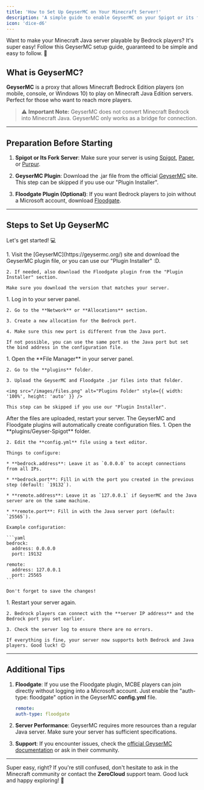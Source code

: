 ```yaml
---
title: 'How to Set Up GeyserMC on Your Minecraft Server!'
description: 'A simple guide to enable GeyserMC on your Spigot or its fork server.'
icon: 'dice-d6'
---
```


Want to make your Minecraft Java server playable by Bedrock players? It's super easy! Follow this GeyserMC setup guide, guaranteed to be simple and easy to follow. 🚀

## What is GeyserMC?

**GeyserMC** is a proxy that allows Minecraft Bedrock Edition players (on mobile, console, or Windows 10) to play on Minecraft Java Edition servers. Perfect for those who want to reach more players.

> ⚠️ **Important Note:** GeyserMC does not convert Minecraft Bedrock into Minecraft Java. GeyserMC only works as a bridge for connection.

***

## Preparation Before Starting

1. **Spigot or Its Fork Server**: Make sure your server is using [Spigot](https://getbukkit.org/), [Paper](https://papermc.io/), or [Purpur](https://purpurmc.org/download/purpur/).

2. **GeyserMC Plugin**: Download the .jar file from the official [GeyserMC](https://geysermc.org/) site. This step can be skipped if you use our "Plugin Installer".

3. **Floodgate Plugin (Optional)**: If you want Bedrock players to join without a Microsoft account, download [Floodgate](https://geysermc.org/floodgate).

***

## Steps to Set Up GeyserMC

Let's get started! 💻

<Steps>
  <Step title="Download GeyserMC & Floodgate Plugins 📥">
    1. Visit the [GeyserMC](https://geysermc.org/) site and download the GeyserMC plugin file, or you can use our "Plugin Installer" :D.

    2. If needed, also download the Floodgate plugin from the "Plugin Installer" section.

    Make sure you download the version that matches your server.
  </Step>

  <Step title="Create a New Allocation for Bedrock Port ⚙️">
    1. Log in to your server panel.

    2. Go to the **Network** or **Allocations** section.

    3. Create a new allocation for the Bedrock port.

    4. Make sure this new port is different from the Java port.

    If not possible, you can use the same port as the Java port but set the bind address in the configuration file.
  </Step>

  <Step title="Upload Plugins to Server 📤">
    1. Open the **File Manager** in your server panel.

    2. Go to the **plugins** folder.

    3. Upload the GeyserMC and Floodgate .jar files into that folder.

    <img src="/images/files.png" alt="Plugins Folder" style={{ width: '100%', height: 'auto' }} />
    
    This step can be skipped if you use our "Plugin Installer".
  </Step>

  <Step title="Restart Server 🔄">
    After the files are uploaded, restart your server. The GeyserMC and Floodgate plugins will automatically create configuration files.
  </Step>

  <Step title="Configure GeyserMC ⚙️">
    1. Open the **plugins/Geyser-Spigot** folder.

    2. Edit the **config.yml** file using a text editor.

    Things to configure:

    * **bedrock.address**: Leave it as `0.0.0.0` to accept connections from all IPs.

    * **bedrock.port**: Fill in with the port you created in the previous step (default: `19132`).

    * **remote.address**: Leave it as `127.0.0.1` if GeyserMC and the Java server are on the same machine.

    * **remote.port**: Fill in with the Java server port (default: `25565`).

    Example configuration:

    ```yaml
    bedrock:
      address: 0.0.0.0
      port: 19132

    remote:
      address: 127.0.0.1
      port: 25565
    ```

    Don't forget to save the changes!
  </Step>

  <Step title="Test and Finish! 🎮">
    1. Restart your server again.

    2. Bedrock players can connect with the **server IP address** and the Bedrock port you set earlier.

    3. Check the server log to ensure there are no errors.

    If everything is fine, your server now supports both Bedrock and Java players. Good luck! 😊
  </Step>
</Steps>

***

## Additional Tips

1. **Floodgate**: If you use the Floodgate plugin, MCBE players can join directly without logging into a Microsoft account. Just enable the "auth-type: floodgate" option in the GeyserMC **config.yml** file.
   ```yaml
   remote:
   auth-type: floodgate
   ```

2. **Server Performance**: GeyserMC requires more resources than a regular Java server. Make sure your server has sufficient specifications.

3. **Support**: If you encounter issues, check the [official GeyserMC documentation](https://wiki.geysermc.org/) or ask in their community.

***

Super easy, right? If you're still confused, don't hesitate to ask in the Minecraft community or contact the **ZeroCloud** support team. Good luck and happy exploring! 🚀